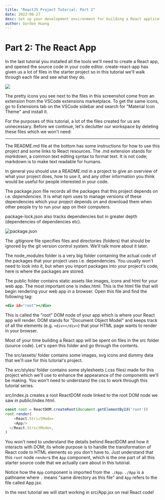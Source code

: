 ```yaml
---
title: "ReactJS Project Tutorial: Part 2"
date: 2022-06-27
desc: Set up your development environment for building a React application.
author: Gordon Huang
---
```

# Part 2: The React App

In the last tutorial you installed all the tools we'll need to create a React app, and opened the source code in your code editor. create-react-app has given us a lot of files in the starter project so in this tutorial we'll walk through each file and see what they do.

<img src="https://imgur.com/tv27w5k"/>

<Callout type="note">The pretty icons you see next to the files in this screenshot come from an extension from the VSCode extensions marketplace. To get the same icons, go to Extensions tab on the VSCode sidebar and search for "Material Icon Theme" and install it.</Callout>

For the purposes of this tutorial, a lot of the files created for us are unnecessary. Before we continue, let's declutter our workspace by deleting these files which we won't need:

---

The <FileName>README.md</FileName> file at the bottom has some instructions for how to use this project and some links to React resources. The <FileName>.md</FileName> extension stands for *markdown*, a common text editing syntax to format text. It is not code; markdown is to make text readable for humans.

In general you should use a <FileName>README.md</FileName> in a project to give an overview of what your project does, how to use it, and any other information you think would be useful for people interested in your code.

The <FileName>package.json</FileName> file records all the packages that this project depends on i.e. *dependencies*. It is what npm uses to manage versions of these dependencies which your project depends on and download them when other people try to run your app on their computers.

<FileName>package-lock.json</FileName> also tracks dependencies but in greater depth (dependencies of dependencies etc).

![package.json](https://imgur.com/qxGaZQZ)

The <FileName>.gitignore</FileName> file specifies files and directories (folders) that should be ignored by the git version control system. We'll talk more about it later.

The <FileName>node_modules</FileName> folder is a very big folder containing the actual code of the packages that your project uses i.e. dependencies. You usually won't need to look into it, but when you import packages into your project's code, here is where the packages are stored.

The <FileName>public</FileName> folder contains static <FileName>assets</FileName> like images, icons and html for your web app. The most important one is <FileName>index.html</FileName>. This is the html file that will begin rendering your web app in a browser. Open this file and find the following tag:

```jsx:public/index.html
<div id="root"></div>
```

This is called the "root" DOM node of your app which is where your React app will render. DOM stands for "Document Object Model" and keeps track of all the elements (e.g. `<div></div>`) that your HTML page wants to render in your browser.

Most of your time building a React app will be spent on files in the <FileName>src</FileName> folder (source code). Let's open this folder and go through the contents.

The <FileName>src/assets/</FileName> folder contains some images, svg icons and dummy data that we'll use for this tutorial's project.

The <FileName>src/styles/</FileName> folder contains some stylesheets (.css files) made for this project which we'll use to enhance the appearance of the components we'll be making. You won't need to understand the css to work through this tutorial series.

<FileName>src/index.js</FileName> creates a root ReactDOM node linked to the root DOM node we saw in <FileName>public/index.html</FileName>.

```jsx:src/index.js
const root = ReactDOM.createRoot(document.getElementById('root'))
root.render(
    <React.StrictMode>
    <App/>
  </React.StrictMode>,
)
```

You won't need to understand the details behind ReactDOM and how it interacts with DOM; its whole purpose is to handle the transformation of React code to HTML elements so you don't have to. Just understand that this `root` node `render`s the `App` component, which is the one part of all this starter source code that we actually care about in this tutorial.

Notice how the `App` component is imported from the `./App`. `./App` is a pathname where `.` means "same directory as this file" and `App` refers to the file called <FileName>App.jsx</FileName>.

In the next tutorial we will start working in <FileName>src/App.jsx</FileName> on real React code!